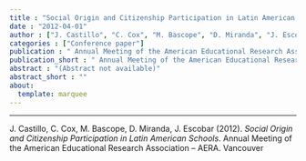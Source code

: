 ```yaml
---
title : "Social Origin and Citizenship Participation in Latin American Schools"
date : "2012-04-01"
author : ["J. Castillo", "C. Cox", "M. Bascope", "D. Miranda", "J. Escobar"]
categories : ["Conference paper"]
publication : " Annual Meeting of the American Educational Research Association – AERA. Vancouver"
publication_short : " Annual Meeting of the American Educational Research Association – AERA. Vancouver"
abstract : "(Abstract not available)"
abstract_short : ""
about:
  template: marquee
---
```

---


::: {.callout-note title="How to cite this work"}

J. Castillo, C. Cox, M. Bascope, D. Miranda, J. Escobar (2012). *Social Origin and Citizenship Participation in Latin American Schools*.  Annual Meeting of the American Educational Research Association – AERA. Vancouver

:::

